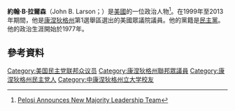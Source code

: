 '''約翰·B·拉爾森'''（John B. Larson；{{bd|1948年|7月22日}}）是[[美國|美國]]的一位政治人物<ref>[http://www.marketwatch.com/news/story/Pelosi-Announces-New-Majority-Leadership/story.aspx?guid=%7B0DA02185-7799-439D-87B1-598CCF9C19BE%7D Pelosi Announces New Majority Leadership Team]</ref>。在1999年至2013年期間，他是[[康涅狄格州|康涅狄格州]]第1選舉區選出的美國眾議院議員。他的黨籍是[[民主黨_(美國)|民主黨]]。他的政治生涯開始於1977年。
== 參考資料 ==
{{reflist}}
[[Category:美国民主党联邦众议员|Category:美国民主党联邦众议员]]
[[Category:康涅狄格州聯邦眾議員|Category:康涅狄格州聯邦眾議員]]
[[Category:康涅狄格州民主党人|Category:康涅狄格州民主党人]]
[[Category:中康涅狄格州立大学校友|Category:中康涅狄格州立大学校友]]
